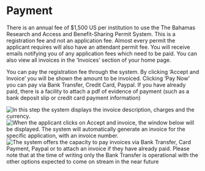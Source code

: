 # Payment

There is an annual fee of $1,500 US per institution to use the The Bahamas Research and Access and Benefit-Sharing Permit System. This is a registration fee and not an application fee. Almost every permit the applicant requires will also have an attendant permit fee. You will receive emails notifying you of any application fees which need to be paid. You can also view all invoices in the 'Invoices' section of your home page.

You can pay the registration fee through the system.  By clicking 'Accept and Invoice' you will be shown the amount to be invoiced. Clicking 'Pay Now' you can pay via Bank Transfer, Credit Card, Paypal. If you have already paid, there is a facility to attach a pdf of evidence of payment (such as a bank deposit slip or credit card payment information)

![In this step the system displays the invoice description, charges and the currency.](images/payment1.png)
![When the applicant clicks on Accept and invoice, the window below will be displayed. The system will automatically generate an invoice for the specific application, with an invoice number.](images/payment2.png)
![The system offers the capacity to pay invoices via Bank Transfer, Card Payment, Paypal or to attach an invoice if they have already paid. Please note that at the time of writing only the Bank Transfer is operational with the other options expected to come on stream in the near future](images/payment3.png)
